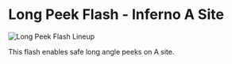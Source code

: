 # Long Peek Flash - Inferno A Site

![Long Peek Flash Lineup](https://via.placeholder.com/600x400/FFB800/000000?text=Long+Peek+Flash+Lineup)

This flash enables safe long angle peeks on A site.
